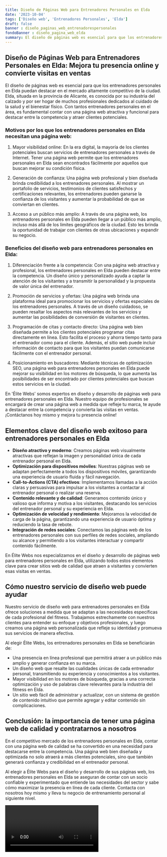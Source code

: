 ```yaml
---
title: Diseño de Páginas Web para Entrenadores Personales en Elda
date: '2023-10-04'
tags: ['Diseño web', 'Entrenadores Personales', 'Elda']
draft: false
banner : diseño_paginas_web_entrenadorespersonales
fondoBanner : diseño_pagina_web_elda
summary: El diseño de páginas web es esencial para que los entrenadores personales en Elda puedan destacar en el mercado altamente competitivo de la ciudad. Elda, situada en la provincia de Alicante, es conocida por su industria del calzado y por ser hogar de muchos profesionales dedicados al cuidado de la salud y el bienestar físico. Con tantos entrenadores personales en el área, es fundamental contar con una página web atractiva y funcional para destacar entre la competencia y atraer clientes potenciales.
---
```


## Diseño de Páginas Web para Entrenadores Personales en Elda: Mejora tu presencia online y convierte visitas en ventas

El diseño de páginas web es esencial para que los entrenadores personales en Elda puedan destacar en el mercado altamente competitivo de la ciudad. Elda, situada en la provincia de Alicante, es conocida por su industria del calzado y por ser hogar de muchos profesionales dedicados al cuidado de la salud y el bienestar físico. Con tantos entrenadores personales en el área, es fundamental contar con una página web atractiva y funcional para destacar entre la competencia y atraer clientes potenciales.

### Motivos por los que los entrenadores personales en Elda necesitan una página web:

1. Mayor visibilidad online: En la era digital, la mayoría de los clientes potenciales buscan servicios de entrenadores personales a través de Internet. Tener una página web permite que los entrenadores personales en Elda sean encontrados fácilmente por aquellos que buscan mejorar su condición física.

2. Generación de confianza: Una página web profesional y bien diseñada brinda credibilidad a los entrenadores personales. Al mostrar un portafolio de servicios, testimonios de clientes satisfechos y certificaciones relevantes, los entrenadores pueden ganarse la confianza de los visitantes y aumentar la probabilidad de que se conviertan en clientes.

3. Acceso a un público más amplio: A través de una página web, los entrenadores personales en Elda pueden llegar a un público más amplio, incluso más allá de los límites geográficos de la ciudad. Esto les brinda la oportunidad de trabajar con clientes de otras ubicaciones y expandir su negocio.

### Beneficios del diseño web para entrenadores personales en Elda:

1. Diferenciación frente a la competencia: Con una página web atractiva y profesional, los entrenadores personales en Elda pueden destacar entre la competencia. Un diseño único y personalizado ayuda a captar la atención de los visitantes y a transmitir la personalidad y la propuesta de valor única del entrenador.

2. Promoción de servicios y ofertas: Una página web brinda una plataforma ideal para promocionar los servicios y ofertas especiales de los entrenadores personales. A través de un diseño cuidadoso, se pueden resaltar los aspectos más relevantes de los servicios y aumentar las posibilidades de conversión de visitantes en clientes.

3. Programación de citas y contacto directo: Una página web bien diseñada permite a los clientes potenciales programar citas directamente en línea. Esto facilita el proceso y ahorra tiempo tanto para el entrenador como para el cliente. Además, el sitio web puede incluir información de contacto para que los visitantes puedan comunicarse fácilmente con el entrenador personal.

4. Posicionamiento en buscadores: Mediante técnicas de optimización SEO, una página web para entrenadores personales en Elda puede mejorar su visibilidad en los motores de búsqueda, lo que aumenta las posibilidades de ser encontrado por clientes potenciales que buscan estos servicios en la ciudad.

En 'Élite Webs' somos expertos en diseño y desarrollo de páginas web para entrenadores personales en Elda. Nuestro equipo de profesionales se encargará de crear una página web a medida que refleje tu marca, te ayude a destacar entre la competencia y convierta las visitas en ventas. ¡Contáctanos hoy mismo y mejora tu presencia online!

<GifSeo />

<Cta />

## Elementos clave del diseño web exitoso para entrenadores personales en Elda

- **Diseño atractivo y moderno**: Creamos páginas web visualmente atractivas que reflejan la imagen y personalidad única de cada entrenador personal en Elda.
- **Optimización para dispositivos móviles**: Nuestras páginas web se adaptan perfectamente a todos los dispositivos móviles, garantizando una experiencia de usuario fluida y fácil navegación.
- **Call-to-Actions (CTA) efectivos**: Implementamos llamadas a la acción claras y persuasivas para impulsar a los visitantes a contactar al entrenador personal o realizar una reserva.
- **Contenido relevante y de calidad**: Generamos contenido único y valioso que informa y motiva a los visitantes, destacando los servicios del entrenador personal y su experiencia en Elda.
- **Optimización de velocidad y rendimiento**: Mejoramos la velocidad de carga de la página, garantizando una experiencia de usuario óptima y reduciendo la tasa de rebote.
- **Integración de redes sociales**: Conectamos las páginas web de los entrenadores personales con sus perfiles de redes sociales, ampliando su alcance y permitiendo a los visitantes interactuar y compartir contenido fácilmente.

En Élite Webs nos especializamos en el diseño y desarrollo de páginas web para entrenadores personales en Elda, utilizando todos estos elementos clave para crear sitios web de calidad que atraen a visitantes y convierten esas visitas en ventas.

## Cómo nuestro servicio de diseño web puede ayudar

Nuestro servicio de diseño web para entrenadores personales en Elda ofrece soluciones a medida que se adaptan a las necesidades específicas de cada profesional del fitness. Trabajamos estrechamente con nuestros clientes para entender su enfoque y objetivos profesionales, y luego creamos una página web personalizada que refleje su identidad y promueva sus servicios de manera efectiva.

Al elegir Élite Webs, los entrenadores personales en Elda se beneficiarán de:

- Una presencia en línea profesional que permitirá atraer a un público más amplio y generar confianza en su marca.
- Un diseño web que resalte las cualidades únicas de cada entrenador personal, transmitiendo su experiencia y conocimientos a los visitantes.
- Mayor visibilidad en los motores de búsqueda, gracias a una correcta optimización y uso de palabras clave relevantes para la industria del fitness en Elda.
- Un sitio web fácil de administrar y actualizar, con un sistema de gestión de contenido intuitivo que permite agregar y editar contenido sin complicaciones.

## Conclusión: la importancia de tener una página web de calidad y contratarnos a nosotros

En el competitivo mercado de los entrenadores personales en Elda, contar con una página web de calidad se ha convertido en una necesidad para destacarse entre la competencia. Una página web bien diseñada y optimizada no solo atraerá a más clientes potenciales, sino que también generará confianza y credibilidad en el entrenador personal.

Al elegir a Élite Webs para el diseño y desarrollo de sus páginas web, los entrenadores personales en Elda se aseguran de contar con un socio confiable y experimentado que entiende las necesidades del sector y sabe cómo maximizar la presencia en línea de cada cliente. Contacta con nosotros hoy mismo y lleva tu negocio de entrenamiento personal al siguiente nivel.

<Video />

<CtaBot job='Entrenadores Personales' city='Elda'/>

<Gmaps query='Elda+españa+maps' />